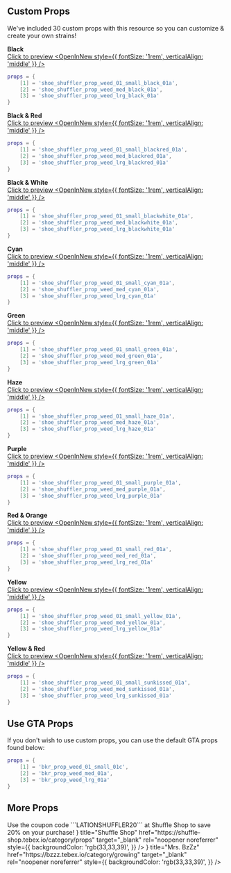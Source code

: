 
## Custom Props

<Callout type="info" emoji="🌿">
    We've included 30 custom props with this resource so you can customize & create your own strains!
</Callout>

**Black**  
<a href="https://img.lationscripts.com/docs/weed-growing/props/black-weed-plant.jpg" target="_blank" rel="noopener noreferrer"> Click to preview <OpenInNew style={{ fontSize: '1rem', verticalAlign: 'middle' }} /> </a>
```lua
props = {
    [1] = 'shoe_shuffler_prop_weed_01_small_black_01a',
    [2] = 'shoe_shuffler_prop_weed_med_black_01a',
    [3] = 'shoe_shuffler_prop_weed_lrg_black_01a'
}
```

**Black & Red**  
<a href="https://img.lationscripts.com/docs/weed-growing/props/black-red-weed-plant.jpg" target="_blank" rel="noopener noreferrer"> Click to preview <OpenInNew style={{ fontSize: '1rem', verticalAlign: 'middle' }} /> </a>
```lua
props = {
    [1] = 'shoe_shuffler_prop_weed_01_small_blackred_01a',
    [2] = 'shoe_shuffler_prop_weed_med_blackred_01a',
    [3] = 'shoe_shuffler_prop_weed_lrg_blackred_01a'
}
```

**Black & White**  
<a href="https://img.lationscripts.com/docs/weed-growing/props/black-white-weed-plant.jpg" target="_blank" rel="noopener noreferrer"> Click to preview <OpenInNew style={{ fontSize: '1rem', verticalAlign: 'middle' }} /> </a>
```lua
props = {
    [1] = 'shoe_shuffler_prop_weed_01_small_blackwhite_01a',
    [2] = 'shoe_shuffler_prop_weed_med_blackwhite_01a',
    [3] = 'shoe_shuffler_prop_weed_lrg_blackwhite_01a'
}
```

**Cyan**  
<a href="https://img.lationscripts.com/docs/weed-growing/props/cyan-weed-plant.jpg" target="_blank" rel="noopener noreferrer"> Click to preview <OpenInNew style={{ fontSize: '1rem', verticalAlign: 'middle' }} /> </a>
```lua
props = {
    [1] = 'shoe_shuffler_prop_weed_01_small_cyan_01a',
    [2] = 'shoe_shuffler_prop_weed_med_cyan_01a',
    [3] = 'shoe_shuffler_prop_weed_lrg_cyan_01a'
}
```

**Green**  
<a href="https://img.lationscripts.com/docs/weed-growing/props/green-weed-plant.jpg" target="_blank" rel="noopener noreferrer"> Click to preview <OpenInNew style={{ fontSize: '1rem', verticalAlign: 'middle' }} /> </a>
```lua
props = {
    [1] = 'shoe_shuffler_prop_weed_01_small_green_01a',
    [2] = 'shoe_shuffler_prop_weed_med_green_01a',
    [3] = 'shoe_shuffler_prop_weed_lrg_green_01a'
}
```

**Haze**  
<a href="https://img.lationscripts.com/docs/weed-growing/props/haze-weed-plant.jpg" target="_blank" rel="noopener noreferrer"> Click to preview <OpenInNew style={{ fontSize: '1rem', verticalAlign: 'middle' }} /> </a>
```lua
props = {
    [1] = 'shoe_shuffler_prop_weed_01_small_haze_01a',
    [2] = 'shoe_shuffler_prop_weed_med_haze_01a',
    [3] = 'shoe_shuffler_prop_weed_lrg_haze_01a'
}
```

**Purple**  
<a href="https://img.lationscripts.com/docs/weed-growing/props/purple-weed-plant.jpg" target="_blank" rel="noopener noreferrer"> Click to preview <OpenInNew style={{ fontSize: '1rem', verticalAlign: 'middle' }} /> </a>
```lua
props = {
    [1] = 'shoe_shuffler_prop_weed_01_small_purple_01a',
    [2] = 'shoe_shuffler_prop_weed_med_purple_01a',
    [3] = 'shoe_shuffler_prop_weed_lrg_purple_01a'
}
```

**Red & Orange**  
<a href="https://img.lationscripts.com/docs/weed-growing/props/red-orange-weed-plant.jpg" target="_blank" rel="noopener noreferrer"> Click to preview <OpenInNew style={{ fontSize: '1rem', verticalAlign: 'middle' }} /> </a>
```lua
props = {
    [1] = 'shoe_shuffler_prop_weed_01_small_red_01a',
    [2] = 'shoe_shuffler_prop_weed_med_red_01a',
    [3] = 'shoe_shuffler_prop_weed_lrg_red_01a'
}
```

**Yellow**  
<a href="https://img.lationscripts.com/docs/weed-growing/props/yellow-weed-plant.jpg" target="_blank" rel="noopener noreferrer"> Click to preview <OpenInNew style={{ fontSize: '1rem', verticalAlign: 'middle' }} /> </a>
```lua
props = {
    [1] = 'shoe_shuffler_prop_weed_01_small_yellow_01a',
    [2] = 'shoe_shuffler_prop_weed_med_yellow_01a',
    [3] = 'shoe_shuffler_prop_weed_lrg_yellow_01a'
}
```

**Yellow & Red**  
<a href="https://img.lationscripts.com/docs/weed-growing/props/yellow-red-weed-plant.jpg" target="_blank" rel="noopener noreferrer"> Click to preview <OpenInNew style={{ fontSize: '1rem', verticalAlign: 'middle' }} /> </a>
```lua
props = {
    [1] = 'shoe_shuffler_prop_weed_01_small_sunkissed_01a',
    [2] = 'shoe_shuffler_prop_weed_med_sunkissed_01a',
    [3] = 'shoe_shuffler_prop_weed_lrg_sunkissed_01a'
}
```

## Use GTA Props
If you don't wish to use custom props, you can use the default GTA props found below:
```lua
props = {
    [1] = 'bkr_prop_weed_01_small_01c',
    [2] = 'bkr_prop_weed_med_01a',
    [3] = 'bkr_prop_weed_lrg_01a'
}
```

## More Props
<Callout type="info" emoji="💲">
    Use the coupon code ```LATIONSHUFFLER20``` at Shuffle Shop to save 20% on your purchase!
</Callout>

<Cards>
  <Cards.Card
    icon={<OpenInNew/>}
    title="Shuffle Shop"
    href="https://shuffle-shop.tebex.io/category/props"
    target="_blank"
    rel="noopener noreferrer"
    style={{
        backgroundColor: 'rgb(33,33,39)',
    }}
  />
  <Cards.Card
    icon={<OpenInNew/>}
    title="Mrs. BzZz"
    href="https://bzzz.tebex.io/category/growing"
    target="_blank"
    rel="noopener noreferrer"
    style={{
        backgroundColor: 'rgb(33,33,39)',
    }}
  />
</Cards>